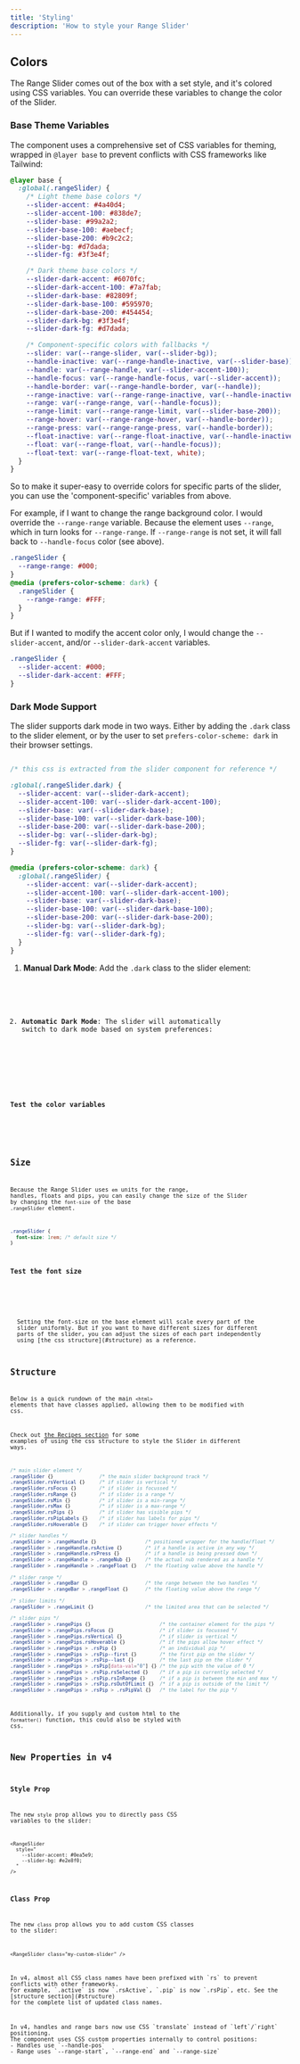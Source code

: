 ```yaml
---
title: 'Styling'
description: 'How to style your Range Slider'
---
```






## Colors
The Range Slider comes out of the box with a set style, and it's
colored using CSS variables. You can override these variables to
change the color of the Slider.

### Base Theme Variables

The component uses a comprehensive set of CSS variables for theming, wrapped in `@layer base` to prevent conflicts with CSS frameworks like Tailwind:

```css
@layer base {
  :global(.rangeSlider) {
    /* Light theme base colors */
    --slider-accent: #4a40d4;
    --slider-accent-100: #838de7;
    --slider-base: #99a2a2;
    --slider-base-100: #aebecf;
    --slider-base-200: #b9c2c2;
    --slider-bg: #d7dada;
    --slider-fg: #3f3e4f;

    /* Dark theme base colors */
    --slider-dark-accent: #6070fc;
    --slider-dark-accent-100: #7a7fab;
    --slider-dark-base: #82809f;
    --slider-dark-base-100: #595970;
    --slider-dark-base-200: #454454;
    --slider-dark-bg: #3f3e4f;
    --slider-dark-fg: #d7dada;

    /* Component-specific colors with fallbacks */
    --slider: var(--range-slider, var(--slider-bg));
    --handle-inactive: var(--range-handle-inactive, var(--slider-base));
    --handle: var(--range-handle, var(--slider-accent-100));
    --handle-focus: var(--range-handle-focus, var(--slider-accent));
    --handle-border: var(--range-handle-border, var(--handle));
    --range-inactive: var(--range-range-inactive, var(--handle-inactive));
    --range: var(--range-range, var(--handle-focus));
    --range-limit: var(--range-range-limit, var(--slider-base-200));
    --range-hover: var(--range-range-hover, var(--handle-border));
    --range-press: var(--range-range-press, var(--handle-border));
    --float-inactive: var(--range-float-inactive, var(--handle-inactive));
    --float: var(--range-float, var(--handle-focus));
    --float-text: var(--range-float-text, white);
  }
}
```

So to make it super-easy to override colors for specific parts of the slider,
you can use the 'component-specific' variables from above.

For example, if I want to change the range background color. I would override the
`--range-range` variable. Because the element uses `--range`, which in turn looks for `--range-range`.
If `--range-range` is not set, it will fall back to `--handle-focus` color (see above).

```css
.rangeSlider {
  --range-range: #000;
}
@media (prefers-color-scheme: dark) {
  .rangeSlider {
    --range-range: #FFF;
  }
}
```

But if I wanted to modify the accent color only, I would change the `--slider-accent`, and/or `--slider-dark-accent` variables.

```css
.rangeSlider {
  --slider-accent: #000;
  --slider-dark-accent: #FFF;
}
```

### Dark Mode Support

The slider supports dark mode in two ways. Either by adding the `.dark` class to the slider element, 
or by the user to set `prefers-color-scheme: dark` in their browser settings.

```css

/* this css is extracted from the slider component for reference */

:global(.rangeSlider.dark) {
  --slider-accent: var(--slider-dark-accent);
  --slider-accent-100: var(--slider-dark-accent-100);
  --slider-base: var(--slider-dark-base);
  --slider-base-100: var(--slider-dark-base-100);
  --slider-base-200: var(--slider-dark-base-200);
  --slider-bg: var(--slider-dark-bg);
  --slider-fg: var(--slider-dark-fg);
}

@media (prefers-color-scheme: dark) {
  :global(.rangeSlider) {
    --slider-accent: var(--slider-dark-accent);
    --slider-accent-100: var(--slider-dark-accent-100);
    --slider-base: var(--slider-dark-base);
    --slider-base-100: var(--slider-dark-base-100);
    --slider-base-200: var(--slider-dark-base-200);
    --slider-bg: var(--slider-dark-bg);
    --slider-fg: var(--slider-dark-fg);
  }
}
```

1. **Manual Dark Mode**: Add the `.dark` class to the slider element:

<Demo name="Dark Mode Support" client:visible dark={true}>
  <DarkModeManual client:visible />
  <Code slot="svelte" lang="svelte" code={cleanImport(DarkModeManualRaw)} />
</Demo>

2. **Automatic Dark Mode**: The slider will automatically switch to dark mode based on system preferences:

<Demo name="Dark Mode Support" client:visible>
  <DarkModeAuto client:visible />
  <Code slot="svelte" lang="svelte" code={cleanImport(DarkModeAutoRaw)} />
</Demo>



### Test the color variables

<Demo name="Color Variables for the Slider" client:visible>
  <Variables client:visible />
</Demo>



## Size

Because the Range Slider uses `em` units for the 
range, handles, floats and pips, you can easily change the size
of the Slider by changing the `font-size` of the base `.rangeSlider` element.

```css
.rangeSlider {
  font-size: 1rem; /* default size */
}
```

### Test the font size

<Demo name="Changing the Font Size" client:visible>
  <Sizing client:visible />
</Demo>

<Note title="Distinct Sizes" type="info">
  Setting the font-size on the base element will scale every part of the
  slider uniformly. But if you want to have different sizes for different
  parts of the slider, you can adjust the sizes of each part independently
  using [the css structure](#structure) as a reference.
</Note>



## Structure

Below is a quick rundown of the main `<html>` elements that
have classes applied, allowing them to be modified with css.

<Note>Check out [the Recipes section](./recipes) for some examples of using 
the css structure to style the Slider in different ways.</Note>

```css
/* main slider element */
.rangeSlider {}                /* the main slider background track */
.rangeSlider.rsVertical {}     /* if slider is vertical */
.rangeSlider.rsFocus {}        /* if slider is focussed */
.rangeSlider.rsRange {}        /* if slider is a range */
.rangeSlider.rsMin {}          /* if slider is a min-range */
.rangeSlider.rsMax {}          /* if slider is a max-range */
.rangeSlider.rsPips {}         /* if slider has visible pips */
.rangeSlider.rsPipLabels {}    /* if slider has labels for pips */
.rangeSlider.rsHoverable {}    /* if slider can trigger hover effects */

/* slider handles */
.rangeSlider > .rangeHandle {}                 /* positioned wrapper for the handle/float */
.rangeSlider > .rangeHandle.rsActive {}        /* if a handle is active in any way */
.rangeSlider > .rangeHandle.rsPress {}         /* if a handle is being pressed down */
.rangeSlider > .rangeHandle > .rangeNub {}     /* the actual nub rendered as a handle */
.rangeSlider > .rangeHandle > .rangeFloat {}   /* the floating value above the handle */

/* slider range */
.rangeSlider > .rangeBar {}                    /* the range between the two handles */
.rangeSlider > .rangeBar > .rangeFloat {}      /* the floating value above the range */

/* slider limits */
.rangeSlider > .rangeLimit {}                  /* the limited area that can be selected */

/* slider pips */
.rangeSlider > .rangePips {}                        /* the container element for the pips */
.rangeSlider > .rangePips.rsFocus {}                /* if slider is focussed */
.rangeSlider > .rangePips.rsVertical {}             /* if slider is vertical */
.rangeSlider > .rangePips.rsHoverable {}            /* if the pips allow hover effect */
.rangeSlider > .rangePips > .rsPip {}               /* an individual pip */
.rangeSlider > .rangePips > .rsPip--first {}        /* the first pip on the slider */
.rangeSlider > .rangePips > .rsPip--last {}         /* the last pip on the slider */
.rangeSlider > .rangePips > .rsPip[data-val="0"] {} /* the pip with the value of 0 */
.rangeSlider > .rangePips > .rsPip.rsSelected {}    /* if a pip is currently selected */
.rangeSlider > .rangePips > .rsPip.rsInRange {}     /* if a pip is between the min and max */
.rangeSlider > .rangePips > .rsPip.rsOutOfLimit {}  /* if a pip is outside of the limit */
.rangeSlider > .rangePips > .rsPip > .rsPipVal {}   /* the label for the pip */
```

<Info>Additionally, if you supply and custom html to the `formatter()` function,
this could also be styled with css.</Info>

## New Properties in v4

### Style Prop
The new `style` prop allows you to directly pass CSS variables to the slider:

```svelte
<RangeSlider
  style="
    --slider-accent: #0ea5e9;
    --slider-bg: #e2e8f0;
  "
/>
```

### Class Prop
The new `class` prop allows you to add custom CSS classes to the slider:

```svelte
<RangeSlider class="my-custom-slider" />
```


<Note title="CSS Class Name Changes" type="info">
In v4, almost all CSS class names have been prefixed with `rs` to prevent conflicts with other frameworks.
For example, `.active` is now `.rsActive`, `.pip` is now `.rsPip`, etc. See the [structure section](#structure)
for the complete list of updated class names.
</Note>

<Note title="CSS Positioning Changes" type="info">
In v4, handles and range bars now use CSS `translate` instead of `left`/`right` positioning.
The component uses CSS custom properties internally to control positions:
- Handles use `--handle-pos`
- Range uses `--range-start`, `--range-end` and `--range-size`
</Note>
